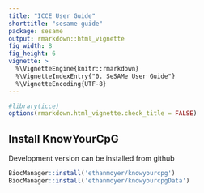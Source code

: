 ```yaml
---
title: "ICCE User Guide"
shorttitle: "sesame guide"
package: sesame
output: rmarkdown::html_vignette
fig_width: 8
fig_height: 6
vignette: >
  %\VignetteEngine{knitr::rmarkdown}
  %\VignetteIndexEntry{"0. SeSAMe User Guide"}
  %\VignetteEncoding{UTF-8}
---
```


```r
#library(icce)
options(rmarkdown.html_vignette.check_title = FALSE)
```

## Install KnowYourCpG

Development version can be installed from github
```r
BiocManager::install('ethanmoyer/knowyourcpg')
BiocManager::install('ethanmoyer/knowyourcpgData')
```
